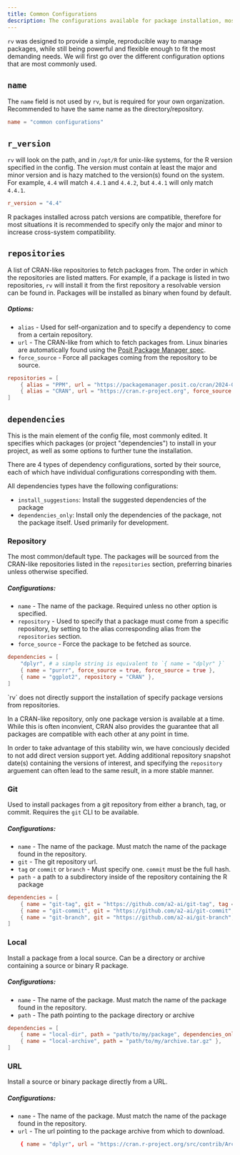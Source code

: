 ```yaml
---
title: Common Configurations
description: The configurations available for package installation, most commonly used by 
---
```



`rv` was designed to provide a simple, reproducible way to manage packages, while still being powerful and flexible enough to
fit the most demanding needs. We will first go over the different configuration options that are most commonly used.

## `name`
The `name` field is not used by `rv`, but is required for your own organization. 
Recommended to have the same name as the directory/repository.

```toml
name = "common configurations"
```

## `r_version`
`rv` will look on the path, and in `/opt/R` for unix-like systems, for the R version specified in the config.
The version must contain at least the major and minor version and is hazy matched to the version(s) found on the system.
For example, `4.4` will match `4.4.1` and `4.4.2`, but `4.4.1` will only match `4.4.1`.

``` toml
r_version = "4.4"
```

<Aside type="note">
R packages installed across patch versions are compatible, 
therefore for most situations it is recommended to specify only the major and minor to increase cross-system compatibility.
</Aside>

## `repositories`
A list of CRAN-like repositories to fetch packages from. The order in which the repositories are listed matters. For example, if a package is listed in two repositories, 
`rv` will install it from the first repository a resolvable version can be found in. Packages will be installed as binary when found by default.

##### Options:
* `alias` - Used for self-organization and to specify a dependency to come from a certain repository.
* `url` - The CRAN-like from which to fetch packages from. Linux binaries are automatically found using the [Posit Package Manager spec](https://docs.posit.co/rspm/admin/serving-binaries.html#using-linux-binary-packages).
* `force_source` - Force all packages coming from the repository to be source. <Badge text="optional" variant="caution"/>

```toml
repositories = [
    { alias = "PPM", url = "https://packagemanager.posit.co/cran/2024-01-01" },
    { alias = "CRAN", url = "https://cran.r-project.org", force_source = true },
]
```

## `dependencies`
This is the main element of the config file, most commonly edited. It specifies which packages (or project "dependencies")
to install in your project, as well as some options to further tune the installation.

There are 4 types of dependency configurations, sorted by their source, each of which have individual configurations corresponding with them.

All dependencies types have the following configurations:
* `install_suggestions`: Install the suggested dependencies of the package <Badge text="optional" variant="caution"/>
* `dependencies_only`: Install only the dependencies of the package, not the package itself. Used primarily for development. <Badge text="optional" variant="caution"/>

### Repository
The most common/default type. The packages will be sourced from the CRAN-like repositories listed 
in the `repositories` section, preferring binaries unless otherwise specified.

##### Configurations:
* `name` - The name of the package. Required unless no other option is specified.
* `repository` - Used to specify that a package must come from a specific repository, 
by setting to the alias corresponding alias from the `repositories` section. <Badge text="optional" variant="caution"/>
* `force_source` - Force the package to be fetched as source. <Badge text="optional" variant="caution"/>

```toml
dependencies = [
    "dplyr", # a simple string is equivalent to `{ name = "dplyr" }`
    { name = "purrr", force_source = true, force_source = true },
    { name = "ggplot2", repository = "CRAN" },
]
```

<Aside type = "note">
`rv` does not directly support the installation of specify package versions from repositories. 

In a CRAN-like repository, only one package version is available at a time. 
While this is often inconvient, CRAN also provides the guarantee that all packages are compatible with each other at any point in time.

In order to take advantage of this stability win, we have conciously decided to not add direct version support yet. 
Adding additional repository snapshot date(s) containing the versions of interest, and specifying the `repository` 
arguement can often lead to the same result, in a more stable manner.
</Aside>

### Git
Used to install packages from a git repository from either a branch, tag, or commit. Requires the `git` CLI to be available.

##### Configurations:
* `name` - The name of the package. Must match the name of the package found in the repository.
* `git` - The git repository url.
* `tag` or `commit` or `branch` - Must specify one. `commit` must be the full hash.
* `path` - a path to a subdirectory inside of the repository containing the R package <Badge text="optional" variant="caution"/>
```toml
dependencies = [
    { name = "git-tag", git = "https://github.com/a2-ai/git-tag", tag = "v1.0.0" },
    { name = "git-commit", git = "https://github.com/a2-ai/git-commit", commit = "bc50e550e432c3c620714f30dd59115801f89995" },
    { name = "git-branch", git = "https://github.com/a2-ai/git-branch", branch = "main" },
]
```

### Local
Install a package from a local source. Can be a directory or archive containing a source or binary R package.

##### Configurations:
* `name` - The name of the package. Must match the name of the package found in the repository.
* `path` - The path pointing to the package directory or archive

```toml
dependencies = [
    { name = "local-dir", path = "path/to/my/package", dependencies_only = true },
    { name = "local-archive", path = "path/to/my/archive.tar.gz" },
]
```

### URL
Install a source or binary package directly from a URL.

##### Configurations:
* `name` - The name of the package. Must match the name of the package found in the repository.
* `url` - The url pointing to the package archive from which to download.

```toml
    { name = "dplyr", url = "https://cran.r-project.org/src/contrib/Archive/dplyr/dplyr_1.1.3.tar.gz" },
```
